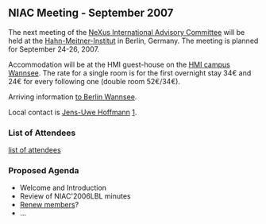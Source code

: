 ==NIAC Meeting - September 2007==
The next meeting of the  [[NIAC | NeXus International Advisory Committee]] will be held at the [http://www.hmi.de Hahn-Meitner-Institut] in Berlin, Germany. The meeting is planned for September 24-26, 2007.

Accommodation will be at the HMI guest-house on the [http://www.hmi.de/hmi/standorte_en.html#Wannsee HMI campus Wannsee]. The rate for a single room is for the first overnight stay 34€ and 24€ for every following one (double room 52€/34€).

Arriving information [http://www.hmi.de/hmi/wegwannsee_en.html to Berlin Wannsee].



Local contact is [[User:Jens-Uwe Hoffmann | Jens-Uwe Hoffmann]] [mailto:hoffmann-j@hmi.de].



===List of Attendees===

[[NIAC2007_attendees|list of attendees]]

===Proposed Agenda===
* Welcome and Introduction
* Review of NIAC'2006LBL minutes
* [[Membership Dates|Renew members]]?
* ...